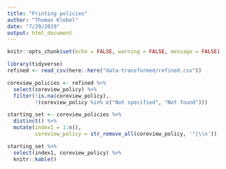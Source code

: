 ```yaml
---
title: "Printing policies"
author: "Thomas Klebel"
date: "7/29/2019"
output: html_document
---
```


```r
knitr::opts_chunk$set(echo = FALSE, warning = FALSE, message = FALSE)
```

```r
library(tidyverse)
refined <- read_csv(here::here("data-transformed/refined.csv"))

coreview_policies <- refined %>% 
  select(coreview_policy) %>% 
  filter(!is.na(coreview_policy),
         !(coreview_policy %in% c("Not specified", "Not found")))

starting_set <- coreview_policies %>%
  distinct() %>%
  mutate(index1 = 1:n(),
         coreview_policy = str_remove_all(coreview_policy, '"|\\n'))

starting_set %>% 
  select(index1, coreview_policy) %>% 
  knitr::kable()
```

